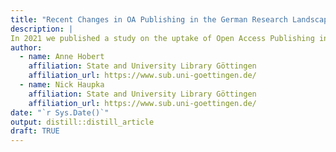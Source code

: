 ```yaml
---
title: "Recent Changes in OA Publishing in the German Research Landscape"
description: |
In 2021 we published a study on the uptake of Open Access Publishing in the German research landscape, which was based on data from mid-2019. At the end of 2021 we updated the dataset and performed a statistical analysis of variations of OA shares of the investigated institutions. In this post, we compare both datasets and explore the differences with respect to the OA status of pulications.
author:
  - name: Anne Hobert 
    affiliation: State and University Library Göttingen
    affiliation_url: https://www.sub.uni-goettingen.de/
  - name: Nick Haupka
    affiliation: State and University Library Göttingen
    affiliation_url: https://www.sub.uni-goettingen.de/
date: "`r Sys.Date()`"
output: distill::distill_article
draft: TRUE
---
```








